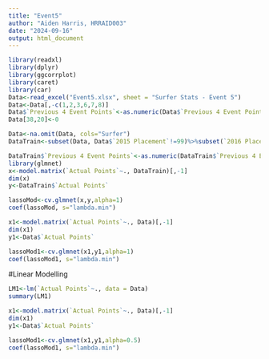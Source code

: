 ---
title: "Event5"
author: "Aiden Harris, HRRAID003"
date: "2024-09-16"
output: html_document
---

```{r setup, include=FALSE}
library(readxl)
library(dplyr)
library(ggcorrplot)
library(caret)
library(car)
Data<-read_excel("Event5.xlsx", sheet = "Surfer Stats - Event 5")
Data<-Data[,-c(1,2,3,6,7,8)]
Data$`Previous 4 Event Points`<-as.numeric(Data$`Previous 4 Event Points`)
Data[38,20]<-0
```


```{r}
Data<-na.omit(Data, cols="Surfer")
DataTrain<-subset(Data, Data$`2015 Placement`!=99)%>%subset(`2016 Placement`!=99)%>%subset(`Actual Points`>0)
```

```{r}
DataTrain$`Previous 4 Event Points`<-as.numeric(DataTrain$`Previous 4 Event Points`)
library(glmnet)
x<-model.matrix(`Actual Points`~., DataTrain)[,-1]
dim(x)
y<-DataTrain$`Actual Points`

lassoMod<-cv.glmnet(x,y,alpha=1)
coef(lassoMod, s="lambda.min")
```

```{r}
x1<-model.matrix(`Actual Points`~., Data)[,-1]
dim(x1)
y1<-Data$`Actual Points`

lassoMod1<-cv.glmnet(x1,y1,alpha=1)
coef(lassoMod1, s="lambda.min")
```
#Linear Modelling
```{r}
LM1<-lm(`Actual Points`~., data = Data)
summary(LM1)
```

```{r}
x1<-model.matrix(`Actual Points`~., Data)[,-1]
dim(x1)
y1<-Data$`Actual Points`

lassoMod1<-cv.glmnet(x1,y1,alpha=0.5)
coef(lassoMod1, s="lambda.min")
```




